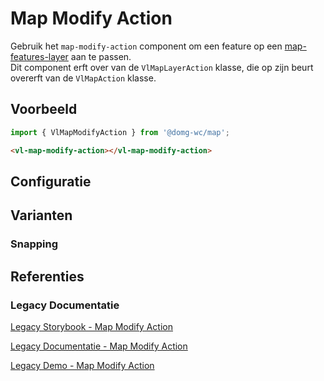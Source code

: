 
# Map Modify Action

<CustomDocMetaData id="map-action-layer-action-modify-action" />

Gebruik het `map-modify-action` component om een feature op een [map-features-layer](/docs/map-layer-vector-layer-features-layer--map-features-layer-default) aan te passen.<br/>
Dit component erft over van de `VlMapLayerAction` klasse, die op zijn beurt overerft van de `VlMapAction` klasse.


## Voorbeeld

```js
import { VlMapModifyAction } from '@domg-wc/map';
```

```html
<vl-map-modify-action></vl-map-modify-action>
```

<Canvas of={VlMapModifyActionStories.MapModifyActionDefault} />


## Configuratie

<ArgTypes of={VlMapModifyActionStories.MapModifyActionDefault} />


## Varianten

### Snapping

<Canvas of={VlMapModifyActionStories.MapModifyActionSnapping} />


## Referenties

### Legacy Documentatie

[Legacy Storybook - Map Modify Action](https://webcomponenten.omgeving.vlaanderen.be/storybook/?path=/docs/custom-elements-vl-map-vl-map-modify-action--default)

[Legacy Documentatie - Map Modify Action](https://webcomponenten.omgeving.vlaanderen.be/doc/VlMapModifyAction.html)

[Legacy Demo - Map Modify Action](https://webcomponenten.omgeving.vlaanderen.be/demo/vl-map-modify-actions.html)
